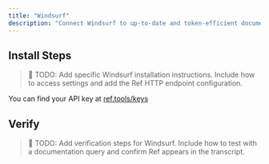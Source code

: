 ```yaml
---
title: "Windsurf"
description: "Connect Windsurf to up-to-date and token-efficient documentation."
---
```



## Install Steps

> 📝 TODO: Add specific Windsurf installation instructions. Include how to access settings and add the Ref HTTP endpoint configuration.

You can find your API key at [ref.tools/keys](https://ref.tools/keys)

## Verify

> 📝 TODO: Add verification steps for Windsurf. Include how to test with a documentation query and confirm Ref appears in the transcript.

<GetHelp/>
